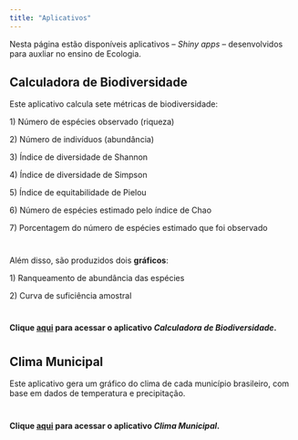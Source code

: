 ---
title: "Aplicativos"
---

Nesta página estão disponíveis aplicativos -- *Shiny apps* -- desenvolvidos para auxliar no ensino de Ecologia.

## Calculadora de Biodiversidade

Este aplicativo calcula sete métricas de biodiversidade:

1\) Número de espécies observado (riqueza)

2\) Número de indivíduos (abundância)

3\) Índice de diversidade de Shannon

4\) Índice de diversidade de Simpson

5\) Índice de equitabilidade de Pielou

6\) Número de espécies estimado pelo índice de Chao

7\) Porcentagem do número de espécies estimado que foi observado

# 

Além disso, são produzidos dois **gráficos**:

1\) Ranqueamento de abundância das espécies

2\) Curva de suficiência amostral

# 

**Clique [aqui](https://buenoas.shinyapps.io/calculadora_biodiversidade) para acessar o aplicativo *Calculadora de Biodiversidade*.**

# 

## Clima Municipal

Este aplicativo gera um gráfico do clima de cada município brasileiro, com base em dados de temperatura e precipitação.

# 

**Clique [aqui](https://buenoas.shinyapps.io/clima_municipal) para acessar o aplicativo *Clima Municipal*.**
